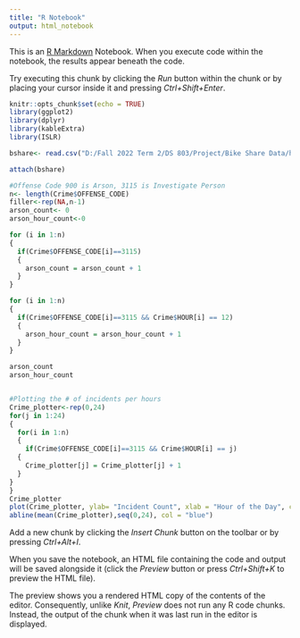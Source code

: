 ---
title: "R Notebook"
output: html_notebook
---

This is an [R Markdown](http://rmarkdown.rstudio.com) Notebook. When you execute code within the notebook, the results appear beneath the code. 

Try executing this chunk by clicking the *Run* button within the chunk or by placing your cursor inside it and pressing *Ctrl+Shift+Enter*. 


```{r setup, include=FALSE}
knitr::opts_chunk$set(echo = TRUE)
library(ggplot2)
library(dplyr)
library(kableExtra)
library(ISLR)
```


```{r}
bshare<- read.csv("D:/Fall 2022 Term 2/DS 803/Project/Bike Share Data/hour", header = TRUE, sep = ',')

attach(bshare)

#Offense Code 900 is Arson, 3115 is Investigate Person
n<- length(Crime$OFFENSE_CODE)
filler<-rep(NA,n-1)
arson_count<- 0
arson_hour_count<-0

for (i in 1:n)
{
  if(Crime$OFFENSE_CODE[i]==3115)
  {
    arson_count = arson_count + 1
  }
}

for (i in 1:n)
{
  if(Crime$OFFENSE_CODE[i]==3115 && Crime$HOUR[i] == 12)
  {
    arson_hour_count = arson_hour_count + 1
  }
}

arson_count
arson_hour_count


#Plotting the # of incidents per hours
Crime_plotter<-rep(0,24)
for(j in 1:24)
{
  for(i in 1:n)
  {
    if(Crime$OFFENSE_CODE[i]==3115 && Crime$HOUR[i] == j)
  {
    Crime_plotter[j] = Crime_plotter[j] + 1
  }
}
}
Crime_plotter
plot(Crime_plotter, ylab= "Incident Count", xlab = "Hour of the Day", col="black")+
abline(mean(Crime_plotter),seq(0,24), col = "blue")


```

Add a new chunk by clicking the *Insert Chunk* button on the toolbar or by pressing *Ctrl+Alt+I*.

When you save the notebook, an HTML file containing the code and output will be saved alongside it (click the *Preview* button or press *Ctrl+Shift+K* to preview the HTML file).

The preview shows you a rendered HTML copy of the contents of the editor. Consequently, unlike *Knit*, *Preview* does not run any R code chunks. Instead, the output of the chunk when it was last run in the editor is displayed.



